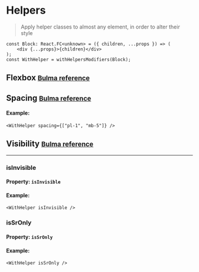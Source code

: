 
<Meta title="Example/Helpers" />

# Helpers

> Apply helper classes to almost any element, in order to alter their style

```tsx
const Block: React.FC<unknown> = ({ children, ...props }) => (
	<div {...props}>{children}</div>
);
const WithHelper = withHelpersModifiers(Block);
```

## Flexbox <small>[Bulma reference]()</small>

## Spacing <small>[Bulma reference]()</small>

#### Example:

```tsx
<WithHelper spacing={["pl-1", "mb-5"]} />
```

## Visibility <small>[Bulma reference]()</small>

---

### isInvisible

#### Property: `isInvisible`

#### Example:

```tsx
<WithHelper isInvisible />
```

### isSrOnly

#### Property: `isSrOnly`

#### Example:

```tsx
<WithHelper isSrOnly />
```
